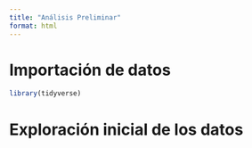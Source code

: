 ```yaml
---
title: "Análisis Preliminar"
format: html
---
```


# Importación de datos

```r
library(tidyverse)
```

# Exploración inicial de los datos
